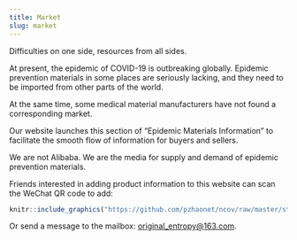 ```yaml
---
title: Market
slug: market
---
```


Difficulties on one side, resources from all sides.

At present, the epidemic of COVID-19 is outbreaking globally. Epidemic prevention materials in some places are seriously lacking, and they need to be imported from other parts of the world.

At the same time, some medical material manufacturers have not found a corresponding market.

Our website launches this section of "Epidemic Materials Information" to facilitate the smooth flow of information for buyers and sellers.

We are not Alibaba. We are the media for supply and demand of epidemic prevention materials.

Friends interested in adding product information to this website can scan the WeChat QR code to add:

```r
knitr::include_graphics("https://github.com/pzhaonet/ncov/raw/master/static/ads/oe_wechat.png")
```


Or send a message to the mailbox: <original_entropy@163.com>.